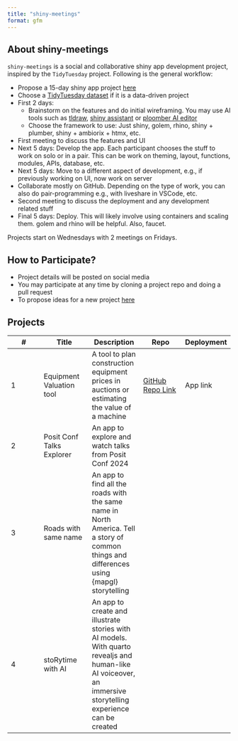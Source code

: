 ```yaml
---
title: "shiny-meetings"
format: gfm
---
```


## About shiny-meetings

`shiny-meetings` is a social and collaborative shiny app development project, inspired by the `TidyTuesday` project. Following is the general workflow:

-   Propose a 15-day shiny app project [here](https://github.com/durraniu/shiny-meetings/discussions/3)\
-   Choose a [TidyTuesday dataset](https://github.com/rfordatascience/tidytuesday) if it is a data-driven project\
-   First 2 days:
    -   Brainstorm on the features and do initial wireframing. You may use AI tools such as [tldraw](https://www.tldraw.com/), [shiny assistant](https://gallery.shinyapps.io/assistant/#) or [ploomber AI editor](https://editor.ploomber.io/)\
    -   Choose the framework to use: Just shiny, golem, rhino, shiny + plumber, shiny + ambiorix + htmx, etc.\
-   First meeting to discuss the features and UI\
-   Next 5 days: Develop the app. Each participant chooses the stuff to work on solo or in a pair. This can be work on theming, layout, functions, modules, APIs, database, etc.\
-   Next 5 days: Move to a different aspect of development, e.g., if previously working on UI, now work on server\
-   Collaborate mostly on GitHub. Depending on the type of work, you can also do pair-programming e.g., with liveshare in VSCode, etc.\
-   Second meeting to discuss the deployment and any development related stuff\
-   Final 5 days: Deploy. This will likely involve using containers and scaling them. golem and rhino will be helpful. Also, faucet.

Projects start on Wednesdays with 2 meetings on Fridays.

## How to Participate?

-   Project details will be posted on social media
-   You may participate at any time by cloning a project repo and doing a pull request
-   To propose ideas for a new project [here](https://github.com/durraniu/shiny-meetings/discussions/3)

## Projects

| \# | Title | Description | Repo | Deployment |
|------------------|------------------|------------------|------------------|--|
| 1 | Equipment Valuation tool | A tool to plan construction equipment prices in auctions or estimating the value of a machine | [GitHub Repo Link](https://github.com/shiny-meetings/equipmentValuation) | App link |
| 2 | Posit Conf Talks Explorer | An app to explore and watch talks from Posit Conf 2024 |  |  |
| 3 | Roads with same name | An app to find all the roads with the same name in North America. Tell a story of common things and differences using {mapgl} storytelling |  |  |
| 4 | stoRytime with AI | An app to create and illustrate stories with AI models. With quarto revealjs and human-like AI voiceover, an immersive storytelling experience can be created |  |  |
